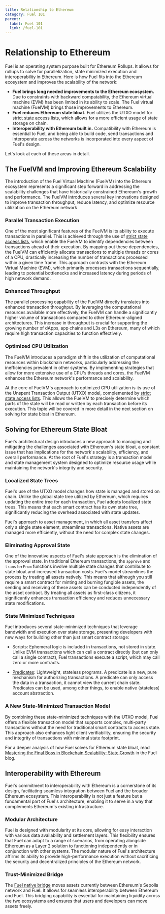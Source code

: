 ```yaml
---
title: Relationship to Ethereum
category: Fuel 101
parent:
  label: Fuel 101
  link: /fuel-101
---
```


# Relationship to Ethereum

Fuel is an operating system purpose built for Ethereum Rollups. It allows for rollups to solve for parallelization, state minimized execution and interoperability in Ethereum. Here is how Fuel fits into the Ethereum ecosystem and improves the scalability of the network:

- **Fuel brings long needed improvements to the Ethereum ecosystem.** Due to constraints with backward compatability, the Ethereum virtual machine (EVM) has been limited in its ability to scale. The Fuel virtual machine (FuelVM) brings those improvements to Ethereum.
- **Fuel reduces Ethereum state bloat.** Fuel utilizes the UTXO model for [strict state access lists](https://github.com/ethereum/EIPs/issues/648), which allows for a more efficient usage of state storage on chain.
- **Interoperability with Ethereum built in.** Compatibility with Ethereum is essential to Fuel, and being able to build code, send transactions and interoperate across the networks is incorporated into every aspect of Fuel's design.

Let's look at each of these areas in detail.

## The FuelVM and Improving Ethereum Scalability

The introduction of the Fuel Virtual Machine (FuelVM) into the Ethereum ecosystem represents a significant step forward in addressing the scalability challenges that have historically constrained Ethereum's growth and performance.
The FuelVM introduces several key innovations designed to improve transaction throughput, reduce latency, and optimize resource utilization on the Ethereum network

### Parallel Transaction Execution

One of the most significant features of the FuelVM is its ability to execute transactions in parallel. This is achieved through the use of [strict state access lists](https://github.com/ethereum/EIPs/issues/648), which enable the FuelVM to identify dependencies between transactions ahead of their execution. By mapping out these dependencies, the FuelVM can efficiently allocate transactions to multiple threads or cores of a CPU, drastically increasing the number of transactions processed within a given time frame. This approach contrasts with the Ethereum Virtual Machine (EVM), which primarily processes transactions sequentially, leading to potential bottlenecks and increased latency during periods of high network demand.

### Enhanced Throughput

The parallel processing capability of the FuelVM directly translates into enhanced transaction throughput. By leveraging the computational resources available more effectively, the FuelVM can handle a significantly higher volume of transactions compared to other Ethereum-aligned architectures. This increase in throughput is crucial for supporting the growing number of dApps, app chains and L3s on Ethereum, many of which require high transaction capacities to function effectively​.

### Optimized CPU Utilization

The FuelVM introduces a paradigm shift in the utilization of computational resources within blockchain networks, particularly addressing the inefficiencies prevalent in other systems. By implementing strategies that allow for more extensive use of a CPU's threads and cores, the FuelVM enhances the Ethereum network's performance and scalability.

At the core of FuelVM's approach to optimized CPU utilization is its use of the Unspent Transaction Output (UTXO) model, complemented by [strict state access lists](https://github.com/ethereum/EIPs/issues/648). This allows the FuelVM to precisely determine which parts of the state will be read or written by each transaction before its execution. This topic will be covered in more detail in the next section on solving for state bloat in Ethereum.

## Solving for Ethereum State Bloat

Fuel's architectural design introduces a new approach to managing and mitigating the challenges associated with Ethereum's state bloat, a constant issue that has implications for the network's scalability, efficiency, and overall performance. At the root of Fuel's strategy is a transaction model and state management system designed to optimize resource usage while maintaining the network's integrity and security.

### Localized State Trees

Fuel's use of the UTXO model changes how state is managed and stored on chain. Unlike the global state tree utilized by Ethereum, which requires updating the entire tree for each transaction, Fuel adopts localized state trees. This means that each smart contract has its own state tree, significantly reducing the overhead associated with state updates.

Fuel's approach to asset management, in which all asset transfers affect only a single state element, streamlines transactions. Native assets are managed more efficiently, without the need for complex state changes.

### Eliminating Approval State

One of the innovative aspects of Fuel's state approach is the elimination of the approval state. In traditional Ethereum transactions, the `approve` and `transferFrom` functions involve multiple state changes that contribute to state bloat and increased transaction costs. Fuel's model streamlines the process by treating all assets natively. This means that although you still require a smart contract for minting and burning fungible assets, the sending and receiving of these assets can be conducted independently of the asset contract. By treating all assets as first-class citizens, it significantly enhances transaction efficiency and reduces unnecessary state modifications.

### State Minimized Techniques

Fuel introduces several state-minimized techniques that leverage bandwidth and execution over state storage, presenting developers with new ways for building other than just smart contract storage:

- Scripts: Ephemeral logic is included in transactions, not stored in state. Unlike EVM transactions which can call a contract directly (but can only call a single contract), Fuel transactions execute a script, which may call zero or more contracts.

- [Predicates](https://docs.fuel.network/guides/intro-to-predicates/): Lightweight, stateless programs. A predicate is a new, pure mechanism for authorizing transactions. A predicate can only access the data in a transaction, it cannot view the current chain state. Predicates can be used, among other things, to enable native (stateless) account abstraction.

### A New State-Minimized Transaction Model

By combining these state-minimized techniques with the UTXO model, Fuel offers a flexible transaction model that supports complex, multi-party transactions without the need for traditional smart contracts to access state. This approach also enhances light client verifiability, ensuring the security and integrity of transactions with minimal state footprint.

For a deeper analysis of how Fuel solves for Ethereum state bloat, read [Mastering the Final Boss in Blockchain Scalability: State Growth](https://fuel.mirror.xyz/OrgKx3EOE07YfPydGbQh1_R01lUqH0U0-uyrrEjpgrw) in the Fuel blog.

## Interoperability with Ethereum

Fuel's commitment to interoperability with Ethereum is a cornerstone of its design, facilitating seamless integration between Fuel and the broader Ethereum ecosystem. This interoperability is not just a feature but a fundamental part of Fuel's architecture, enabling it to serve in a way that complements Ethereum's existing infrastructure.

### Modular Architecture

Fuel is designed with modularity at its core, allowing for easy interaction with various data availability and settlement layers. This flexibility ensures that Fuel can adapt to a range of scenarios, from operating alongside Ethereum as a Layer 2 solution to functioning independently or in conjunction with other systems. The modular nature of Fuel's architecture affirms its ability to provide high-performance execution without sacrificing the security and decentralized principles of the Ethereum network.

### Trust-Minimized Bridge

The [Fuel native bridge](https://app.fuel.network/bridge) moves assets currently between Ethereum's Sepolia network and Fuel. It allows for seamless interoperability between Ethereum and Fuel. This bridging capability is essential for maintaining liquidity across the two ecosystems and ensures that users and developers can move assets freely.
